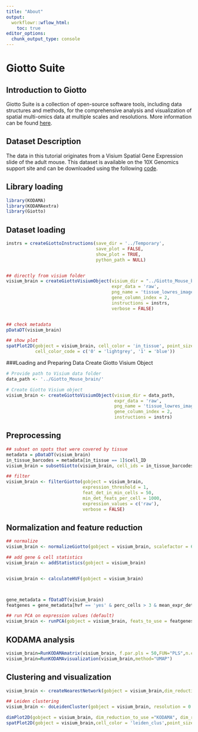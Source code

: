 ---
title: "About"
output:
  workflowr::wflow_html:
    toc: true
editor_options:
  chunk_output_type: console
---

# Giotto Suite

## Introduction to Giotto 

Giotto Suite is a collection of open-source software tools, including data structures and methods, for the comprehensive analysis and visualization of spatial multi-omics data at multiple scales and resolutions. More information can be found [here](https://drieslab.github.io/Giotto_website/).

## Dataset Description

The data in this tutorial originates from a Visium Spatial Gene Expression slide of the adult mouse. This dataset is available on the 10X Genomics support site and can be downloaded using the following [code](code/Giotto_mouse_brain.sh).

## Library loading

```{r, fig.width=10, fig.height=4, warning=FALSE, message=FALSE}
library(KODAMA)
library(KODAMAextra)
library(Giotto)
```
## Dataset loading 
```{r, fig.width=10, fig.height=4, warning=FALSE, message=FALSE}

instrs = createGiottoInstructions(save_dir = '../Temporary',
                                  save_plot = FALSE,
                                  show_plot = TRUE,
                                  python_path = NULL)


## directly from visium folder
visium_brain = createGiottoVisiumObject(visium_dir = "../Giotto_Mouse_brain/",
                                        expr_data = 'raw',
                                        png_name = 'tissue_lowres_image.png',
                                        gene_column_index = 2,
                                        instructions = instrs,
                                        verbose = FALSE)


## check metadata
pDataDT(visium_brain)

## show plot
spatPlot2D(gobject = visium_brain, cell_color = 'in_tissue', point_size = 2,
           cell_color_code = c('0' = 'lightgrey', '1' = 'blue'))

```
###Loading and Preparing Data
Create Giotto Visium Object
```{r, fig.width=10, fig.height=4, warning=FALSE, message=FALSE}
# Provide path to Visium data folder
data_path <- '../Giotto_Mouse_brain/'

# Create Giotto Visium object
visium_brain <- createGiottoVisiumObject(visium_dir = data_path,
                                         expr_data = 'raw',
                                         png_name = 'tissue_lowres_image.png',
                                         gene_column_index = 2,
                                         instructions = instrs)
```
## Preprocessing
```{r, fig.width=10, fig.height=4, warning=FALSE, message=FALSE}
## subset on spots that were covered by tissue
metadata = pDataDT(visium_brain)
in_tissue_barcodes = metadata[in_tissue == 1]$cell_ID
visium_brain = subsetGiotto(visium_brain, cell_ids = in_tissue_barcodes)

## filter
visium_brain <- filterGiotto(gobject = visium_brain,
                             expression_threshold = 1,
                             feat_det_in_min_cells = 50,
                             min_det_feats_per_cell = 1000,
                             expression_values = c('raw'),
                             verbose = FALSE)
```
## Normalization and feature reduction
```{r, fig.width=10, fig.height=4, warning=FALSE, message=FALSE}

## normalize
visium_brain <- normalizeGiotto(gobject = visium_brain, scalefactor = 6000, verbose = FALSE)

## add gene & cell statistics
visium_brain <- addStatistics(gobject = visium_brain)


visium_brain <- calculateHVF(gobject = visium_brain)



gene_metadata = fDataDT(visium_brain)
featgenes = gene_metadata[hvf == 'yes' & perc_cells > 3 & mean_expr_det > 0.4]$feat_ID

## run PCA on expression values (default)
visium_brain <- runPCA(gobject = visium_brain, feats_to_use = featgenes)

```
## KODAMA analysis

```{r, fig.width=10, fig.height=4, warning=FALSE, message=FALSE}
visium_brain=RunKODAMAmatrix(visium_brain, f.par.pls = 50,FUN="PLS",n.cores=4)
visium_brain=RunKODAMAvisualization(visium_brain,method="UMAP")
```

## Clustering and visualization

```{r, fig.width=10, fig.height=4, warning=FALSE, message=FALSE}

visium_brain <- createNearestNetwork(gobject = visium_brain,dim_reduction_to_use = "KODAMA", dim_reduction_name="KODAMA",dimensions_to_use = 1:2, k = 15)

## Leiden clustering
visium_brain <- doLeidenCluster(gobject = visium_brain, resolution = 0.5, n_iterations = 1000,network_name = "sNN.KODAMA")

dimPlot2D(gobject = visium_brain, dim_reduction_to_use ="KODAMA", dim_reduction_name="KODAMA",cell_color = 'leiden_clus',point_size = 2)
spatPlot2D(gobject = visium_brain,cell_color = 'leiden_clus',point_size = 2.5)
```

